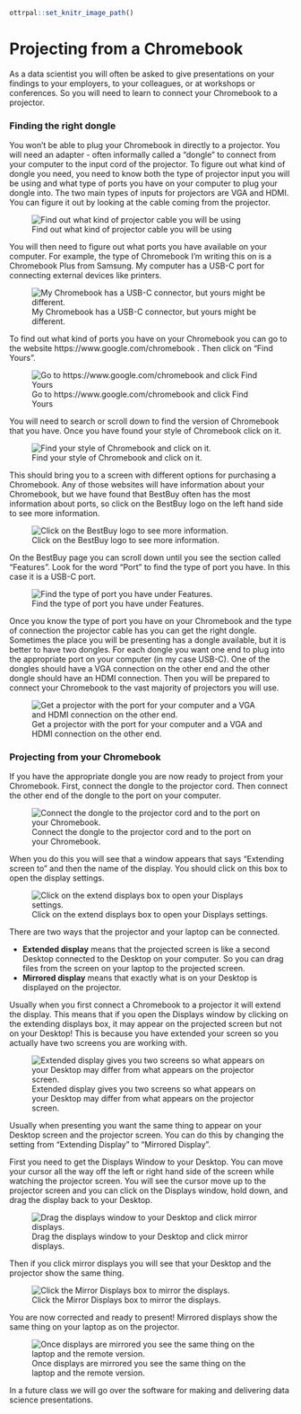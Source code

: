 
```r
ottrpal::set_knitr_image_path()
```

# Projecting from a Chromebook

As a data scientist you will often be asked to give presentations on your findings to your employers, to your colleagues, or at workshops or conferences. So you will need to learn to connect your Chromebook to a projector.


### Finding the right dongle

You won't be able to plug your Chromebook in directly to a projector. You will need an adapter - often informally called a "dongle" to connect from your computer to the input cord of the projector. To figure out what kind of dongle you need, you need to know both the type of projector input you will be using and what type of ports you have on your computer to plug your dongle into. The two main types of inputs for projectors are VGA and HDMI. You can figure it out by looking at the cable coming from the projector.


![Find out what kind of projector cable you will be using ](https://docs.google.com/presentation/d/1c4diFFLIkAqYE4EIbI6mZAYLc8zOPMwLEiczFMMM2nQ/export/png?id=1c4diFFLIkAqYE4EIbI6mZAYLc8zOPMwLEiczFMMM2nQ&pageid=g3b1980cd70_0_118)


You will then need to figure out what ports you have available on your computer. For example, the type of Chromebook I'm writing this on is a Chromebook Plus from Samsung. My computer has a USB-C port for connecting external devices like printers.


![My Chromebook has a USB-C connector, but yours might be different. ](https://docs.google.com/presentation/d/1c4diFFLIkAqYE4EIbI6mZAYLc8zOPMwLEiczFMMM2nQ/export/png?id=1c4diFFLIkAqYE4EIbI6mZAYLc8zOPMwLEiczFMMM2nQ&pageid=g3b1b32c412_0_15)


To find out what kind of ports you have on your Chromebook you can go to the website https://www.google.com/chromebook . Then click on "Find Yours".


![Go to https://www.google.com/chromebook and click Find Yours ](https://docs.google.com/presentation/d/1c4diFFLIkAqYE4EIbI6mZAYLc8zOPMwLEiczFMMM2nQ/export/png?id=1c4diFFLIkAqYE4EIbI6mZAYLc8zOPMwLEiczFMMM2nQ&pageid=g3b1b32c412_0_26)

You will need to search or scroll down to find the version of Chromebook that you have. Once you have found your style of Chromebook click on it.



![Find your style of Chromebook and click on it. ](https://docs.google.com/presentation/d/1c4diFFLIkAqYE4EIbI6mZAYLc8zOPMwLEiczFMMM2nQ/export/png?id=1c4diFFLIkAqYE4EIbI6mZAYLc8zOPMwLEiczFMMM2nQ&pageid=g3b1b32c412_0_31)


This should bring you to a screen with different options for purchasing a Chromebook. Any of those websites will have information about your Chromebook, but we have found that BestBuy often has the most information about ports, so click on the BestBuy logo on the left hand side to see more information.


![Click on the BestBuy logo to see more information. ](https://docs.google.com/presentation/d/1c4diFFLIkAqYE4EIbI6mZAYLc8zOPMwLEiczFMMM2nQ/export/png?id=1c4diFFLIkAqYE4EIbI6mZAYLc8zOPMwLEiczFMMM2nQ&pageid=g3b1b32c412_0_36)

On the BestBuy page you can scroll down until you see the section called "Features". Look for the word "Port" to find the type of port you have. In this case it is a USB-C port.


![Find the type of port you have under Features. ](https://docs.google.com/presentation/d/1c4diFFLIkAqYE4EIbI6mZAYLc8zOPMwLEiczFMMM2nQ/export/png?id=1c4diFFLIkAqYE4EIbI6mZAYLc8zOPMwLEiczFMMM2nQ&pageid=g3b1b32c412_0_41)

Once you know the type of port you have on your Chromebook and the type of connection the projector cable has you can get the right dongle. Sometimes the place you will be presenting has a dongle available, but it is better to have two dongles. For each dongle you want one end to plug into the appropriate port on your computer (in my case USB-C). One of the dongles should have a VGA connection on the other end and the other dongle should have an HDMI connection. Then you will be prepared to connect your Chromebook to the vast majority of projectors you will use.


![Get a projector with the port for your computer and a VGA and HDMI connection on the other end. ](https://docs.google.com/presentation/d/1c4diFFLIkAqYE4EIbI6mZAYLc8zOPMwLEiczFMMM2nQ/export/png?id=1c4diFFLIkAqYE4EIbI6mZAYLc8zOPMwLEiczFMMM2nQ&pageid=g3b1b32c412_0_58)





### Projecting from your Chromebook

If you have the appropriate dongle you are now ready to project from your Chromebook. First, connect the dongle to the projector cord. Then connect the other end of the dongle to the port on your computer.



![Connect the dongle to the projector cord and to the port on your Chromebook. ](https://docs.google.com/presentation/d/1c4diFFLIkAqYE4EIbI6mZAYLc8zOPMwLEiczFMMM2nQ/export/png?id=1c4diFFLIkAqYE4EIbI6mZAYLc8zOPMwLEiczFMMM2nQ&pageid=g3b1b32c412_0_64)


When you do this you will see that a window appears that says "Extending screen to" and then the name of the display. You should click on this box to open the display settings.


![Click on the extend displays box to open your Displays settings. ](https://docs.google.com/presentation/d/1c4diFFLIkAqYE4EIbI6mZAYLc8zOPMwLEiczFMMM2nQ/export/png?id=1c4diFFLIkAqYE4EIbI6mZAYLc8zOPMwLEiczFMMM2nQ&pageid=g3b1b32c412_0_97)


There are two ways that the projector and your laptop can be connected.

* __Extended display__ means that the projected screen is like a second Desktop connected to the Desktop on your computer. So you can drag files from the screen on your laptop to the projected screen.
* __Mirrored display__ means that exactly what is on your Desktop is displayed on the projector.

Usually when you first connect a Chromebook to a projector it will extend the display. This means that if you open the Displays window by clicking on the extending displays box, it may appear on the projected screen but not on your Desktop! This is because you have extended your screen so you actually have two screens you are working with.



![Extended display gives you two screens so what appears on your Desktop may differ from what appears on the projector screen. ](https://docs.google.com/presentation/d/1c4diFFLIkAqYE4EIbI6mZAYLc8zOPMwLEiczFMMM2nQ/export/png?id=1c4diFFLIkAqYE4EIbI6mZAYLc8zOPMwLEiczFMMM2nQ&pageid=g3b1b32c412_0_102)


Usually when presenting you want the same thing to appear on your Desktop screen and the projector screen. You can do this by changing the setting from "Extending Display" to "Mirrored Display".

First you need to get the Displays Window to your Desktop. You can move your cursor all the way off the left or right hand side of the screen while watching the projector screen. You will see the cursor move up to the projector screen and you can click on the Displays window, hold down, and drag the display back to your Desktop.


![Drag the displays window to your Desktop and click mirror displays. ](https://docs.google.com/presentation/d/1c4diFFLIkAqYE4EIbI6mZAYLc8zOPMwLEiczFMMM2nQ/export/png?id=1c4diFFLIkAqYE4EIbI6mZAYLc8zOPMwLEiczFMMM2nQ&pageid=g3b1b32c412_0_72)

Then if you click mirror displays you will see that your Desktop and the projector show the same thing.


![Click the Mirror Displays box to mirror the displays. ](https://docs.google.com/presentation/d/1c4diFFLIkAqYE4EIbI6mZAYLc8zOPMwLEiczFMMM2nQ/export/png?id=1c4diFFLIkAqYE4EIbI6mZAYLc8zOPMwLEiczFMMM2nQ&pageid=g3b1b32c412_0_111)


You are now corrected and ready to present! Mirrored displays show the same thing on your laptop as on the projector.


![Once displays are mirrored you see the same thing on the laptop and the remote version.  ](https://docs.google.com/presentation/d/1c4diFFLIkAqYE4EIbI6mZAYLc8zOPMwLEiczFMMM2nQ/export/png?id=1c4diFFLIkAqYE4EIbI6mZAYLc8zOPMwLEiczFMMM2nQ&pageid=g3b1b32c412_0_80)

In a future class we will go over the software for making and delivering data science presentations.
